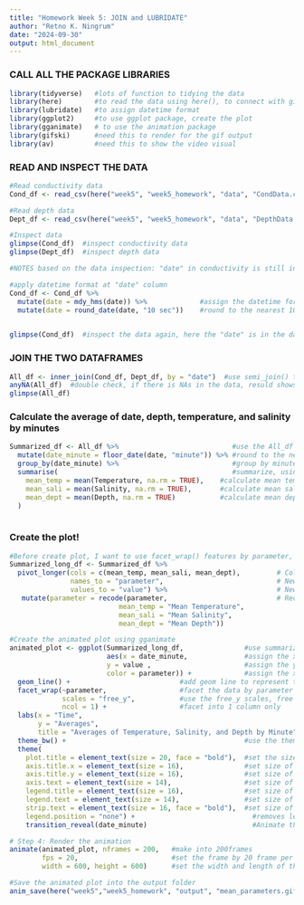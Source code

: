 ```yaml
---
title: "Homework Week 5: JOIN and LUBRIDATE"
author: "Retno K. Ningrum"
date: "2024-09-30"
output: html_document
---
```


### CALL ALL THE PACKAGE LIBRARIES 
```r
library(tidyverse)   #lots of function to tidying the data
library(here)        #to read the data using here(), to connect with github folder
library(lubridate)   #to assign datetime format
library(ggplot2)     #to use ggplot package, create the plot
library(gganimate)   # to use the animation package
library(gifski)      #need this to render for the gif output 
library(av)          #need this to show the video visual
```

### READ AND INSPECT THE DATA
```r
#Read conductivity data
Cond_df <- read_csv(here("week5", "week5_homework", "data", "CondData.csv"))

#Read depth data
Dept_df <- read_csv(here("week5", "week5_homework", "data", "DepthData.csv"))

#Inspect data
glimpse(Cond_df)  #inspect conductivity data
glimpse(Dept_df)  #inspect depth data

#NOTES based on the data inspection: "date" in conductivity is still in character, while in depth is already in datetime format. So we need to change the format "date" of cond_df into datetime

#apply datetime format at "date" column
Cond_df <- Cond_df %>%
  mutate(date = mdy_hms(date)) %>%             #assign the datetime format at "date" column
  mutate(date = round_date(date, "10 sec"))    #round to the nearest 10 seconds
  

glimpse(Cond_df)  #inspect the data again, here the "date" is in the datetime format. 
```

### JOIN THE TWO DATAFRAMES
```r
All_df <- inner_join(Cond_df, Dept_df, by = "date")  #use semi_join() to not join data with NAs
anyNA(All_df)  #double check, if there is NAs in the data, resuld shows "FALSE", meaning no NAs.
glimpse(All_df)
```
### Calculate the average of date, depth, temperature, and salinity by minutes
```r
Summarized_df <- All_df %>%                            #use the All_df to create new summarized_df
  mutate(date_minute = floor_date(date, "minute")) %>% #round to the nearest minutes, assign it to new column
  group_by(date_minute) %>%                            #group by minutes, using the new column "date_minute" 
  summarise(                                           #summarize, using summarise() function
    mean_temp = mean(Temperature, na.rm = TRUE),    #calculate mean temperature by following grouped column 
    mean_sali = mean(Salinity, na.rm = TRUE),       #calculate mean salinity by following grouped column
    mean_dept = mean(Depth, na.rm = TRUE)           #calculate mean depth by following grouped column
  )
  
```

### Create the plot!
```r
#Before create plot, I want to use facet_wrap() features by parameter, so I need to transform into long data format
Summarized_long_df <- Summarized_df %>%
  pivot_longer(cols = c(mean_temp, mean_sali, mean_dept),         # Columns to pivot
               names_to = "parameter",                            # New column for variable names
               values_to = "value") %>%                           # New column for variable values
   mutate(parameter = recode(parameter,                           # Recode variable names for better labels
                           mean_temp = "Mean Temperature",
                           mean_sali = "Mean Salinity",
                           mean_dept = "Mean Depth"))

#Create the animated plot using gganimate
animated_plot <- ggplot(Summarized_long_df,               #use summarized_df, 
                        aes(x = date_minute,              #assign the x axis with date_minutes 
                        y = value ,                       #assign the y axis with each parameter's value
                        color = parameter)) +             #assign the x axis by date_minutes
  geom_line() +                           #add geom line to represent the data
  facet_wrap(~parameter,                  #facet the data by parameter
             scales = "free_y",           #use the free_y scales, free in y axis dimension
             ncol = 1) +                  #facet into 1 column only
  labs(x = "Time",                                                         #label the x axis   
       y = "Averages",                                                     #label the y axis
       title = "Averages of Temperature, Salinity, and Depth by Minute") + #the title
  theme_bw() +                                            #use the theme_bw
  theme(
    plot.title = element_text(size = 20, face = "bold"),  #set the size at the title and bold the text
    axis.title.x = element_text(size = 16),               #set size of x axis
    axis.title.y = element_text(size = 16),               #set size of y axis
    axis.text = element_text(size = 14),                  #set size of axis text
    legend.title = element_text(size = 16),               #set size of legend title
    legend.text = element_text(size = 14),                #set size of legend text
    strip.text = element_text(size = 16, face = "bold"),  #set size of each frame title text, and bold
    legend.position = "none") +                             #removes legend
    transition_reveal(date_minute)                          #Animate the plot over time using date_minute

# Step 4: Render the animation
animate(animated_plot, nframes = 200,   #make into 200frames
        fps = 20,                       #set the frame by 20 frame per seconds
        width = 600, height = 600)      #set the width and length of the frames

#Save the animated plot into the output folder
anim_save(here("week5","week5_homework", "output", "mean_parameters.gif"))
        
```

